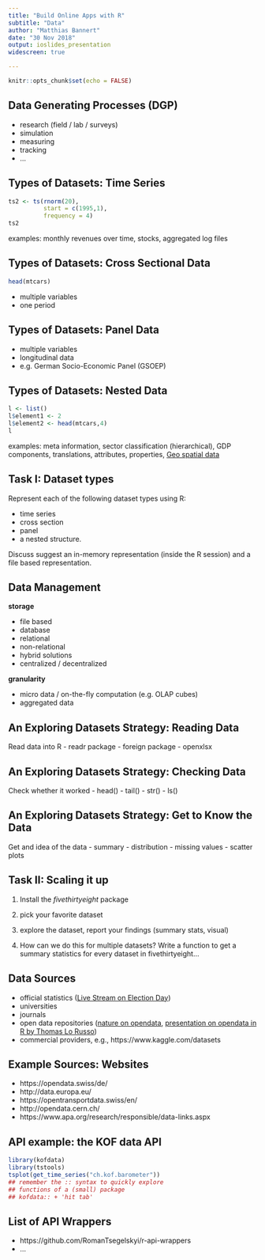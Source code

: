 ```yaml
---
title: "Build Online Apps with R"
subtitle: "Data"
author: "Matthias Bannert"
date: "30 Nov 2018"
output: ioslides_presentation
widescreen: true

---
```


```r
knitr::opts_chunk$set(echo = FALSE)
```

## Data Generating Processes (DGP)

- research (field / lab / surveys)
- simulation
- measuring
- tracking
- ... 

## Types of Datasets: Time Series

```r
ts2 <- ts(rnorm(20),
          start = c(1995,1),
          frequency = 4)
ts2
```

examples: monthly revenues over time, stocks,
aggregated log files



## Types of Datasets: Cross Sectional Data

```r
head(mtcars)
```

- multiple variables
- one period



## Types of Datasets: Panel Data

- multiple variables
- longitudinal data 
- e.g. German Socio-Economic Panel (GSOEP)

## Types of Datasets: Nested Data

```r
l <- list()
l$element1 <- 2
l$element2 <- head(mtcars,4)
l
```

examples: meta information, sector classification (hierarchical), GDP components, translations, attributes, properties, [Geo spatial data](https://github.com/mbannert/maps/blob/master/ch_bfs_regions.geojson)

## Task I: Dataset types

Represent each of the following dataset types using R: 

- time series
- cross section
- panel
- a nested structure.

Discuss suggest an in-memory representation (inside the R session) and a file based representation. 

## Data Management

**storage**

- file based
- database
- relational
- non-relational
- hybrid solutions
- centralized / decentralized 

**granularity**

- micro data / on-the-fly computation (e.g. OLAP cubes)
- aggregated data 

## An Exploring Datasets Strategy: Reading Data

Read data into R
- readr package
- foreign package
- openxlsx

## An Exploring Datasets Strategy: Checking Data    

Check whether it worked
- head()
- tail()
- str()
- ls()

## An Exploring Datasets Strategy: Get to Know the Data    

Get and idea of the data
- summary
- distribution
- missing values
- scatter plots

## Task II: Scaling it up

1. Install the *fivethirtyeight* package

2. pick your favorite dataset

3. explore the dataset, report your findings (summary stats, visual)

4. How can we do this for multiple datasets? Write a function to get a summary statistics for every
dataset in fivethirtyeight... 


## Data Sources

- official statistics ([Live Stream on Election Day](https://opendata.swiss/de/dataset/echtzeitdaten-am-abstimmungstag))
- universities
- journals
- open data repositories ([nature on opendata](- https://www.nature.com/news/peer-review-activists-push-psychology-journals-towards-open-data-1.21549), [presentation on opendata in R by Thomas Lo Russo](https://openzh.github.io/opendata_and_r))
- commercial providers, e.g., https://www.kaggle.com/datasets

## Example Sources: Websites

- https://opendata.swiss/de/
- http://data.europa.eu/
- https://opentransportdata.swiss/en/
- http://opendata.cern.ch/
- https://www.apa.org/research/responsible/data-links.aspx

## API example: the KOF data API

```r
library(kofdata)
library(tstools)
tsplot(get_time_series("ch.kof.barometer"))
## remember the :: syntax to quickly explore
## functions of a (small) package
## kofdata:: + 'hit tab'
```

## List of API Wrappers

- https://github.com/RomanTsegelskyi/r-api-wrappers
- ... 















